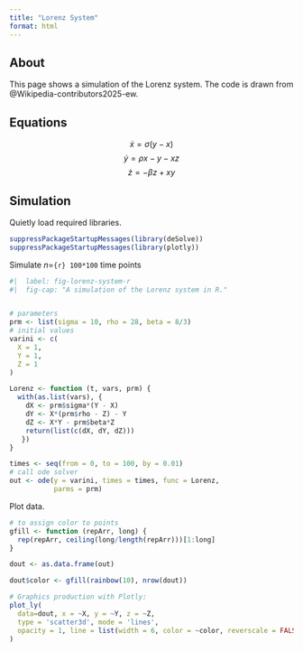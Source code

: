 ```yaml
---
title: "Lorenz System"
format: html
---
```


## About

This page shows a simulation of the Lorenz system.
The code is drawn from @Wikipedia-contributors2025-ew.

## Equations

$$\dot{x} = \sigma(y-x) $$
$$\dot{y} = \rho x - y - xz $$
$$\dot{z} = -\beta z + xy $$

## Simulation

Quietly load required libraries.

```r
suppressPackageStartupMessages(library(deSolve))
suppressPackageStartupMessages(library(plotly))
```

Simulate *n*=`{r} 100*100` time points

```r
#|  label: fig-lorenz-system-r
#|  fig-cap: "A simulation of the Lorenz system in R."


# parameters
prm <- list(sigma = 10, rho = 28, beta = 8/3)
# initial values
varini <- c(
  X = 1,
  Y = 1, 
  Z = 1
)

Lorenz <- function (t, vars, prm) {
  with(as.list(vars), {
    dX <- prm$sigma*(Y - X)
    dY <- X*(prm$rho - Z) - Y
    dZ <- X*Y - prm$beta*Z
    return(list(c(dX, dY, dZ)))
   })
}

times <- seq(from = 0, to = 100, by = 0.01)
# call ode solver
out <- ode(y = varini, times = times, func = Lorenz,
           parms = prm)
```

Plot data.

```r
# to assign color to points
gfill <- function (repArr, long) {
  rep(repArr, ceiling(long/length(repArr)))[1:long]
}

dout <- as.data.frame(out)

dout$color <- gfill(rainbow(10), nrow(dout))

# Graphics production with Plotly:
plot_ly(
  data=dout, x = ~X, y = ~Y, z = ~Z,
  type = 'scatter3d', mode = 'lines',
  opacity = 1, line = list(width = 6, color = ~color, reverscale = FALSE)
)
```
